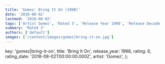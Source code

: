 ```yaml
---
title: 'Gomez: Bring It On (1998)'
date: '2018-08-02'
lastmod: '2018-08-02'
tags: ['Artist Gomez', 'Rated 3', 'Release Year 1998', 'Release Decade 1990']
summary: 'Rated 3'
authors: ['default']
images: ['/content/images/gomez|bring-it-on.jpg']
---
```


  key: 'gomez|bring-it-on',
  title: 'Bring It On',
  release_year: 1998,
  rating: 6,
  rating_date: '2018-08-02T00:00:00.000Z',
  artist: 'Gomez',
};

<MusicRating data={data} />
